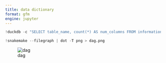 ```yaml
---
title: data dictionary
format: gfm
engine: jupyter
---
```


```python
!duckdb -c "SELECT table_name, count(*) AS num_columns FROM information_schema.columns GROUP BY table_name ORDER BY table_name;" dict.duckdb
```

```python
!snakemake --filegraph | dot -T png > dag.png
```

![dag](./dag.png)

